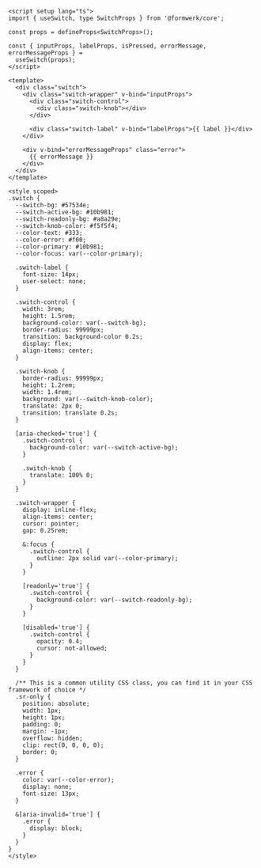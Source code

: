 ```vue
<script setup lang="ts">
import { useSwitch, type SwitchProps } from '@formwerk/core';

const props = defineProps<SwitchProps>();

const { inputProps, labelProps, isPressed, errorMessage, errorMessageProps } =
  useSwitch(props);
</script>

<template>
  <div class="switch">
    <div class="switch-wrapper" v-bind="inputProps">
      <div class="switch-control">
        <div class="switch-knob"></div>
      </div>

      <div class="switch-label" v-bind="labelProps">{{ label }}</div>
    </div>

    <div v-bind="errorMessageProps" class="error">
      {{ errorMessage }}
    </div>
  </div>
</template>

<style scoped>
.switch {
  --switch-bg: #57534e;
  --switch-active-bg: #10b981;
  --switch-readonly-bg: #a8a29e;
  --switch-knob-color: #f5f5f4;
  --color-text: #333;
  --color-error: #f00;
  --color-primary: #10b981;
  --color-focus: var(--color-primary);

  .switch-label {
    font-size: 14px;
    user-select: none;
  }

  .switch-control {
    width: 3rem;
    height: 1.5rem;
    background-color: var(--switch-bg);
    border-radius: 99999px;
    transition: background-color 0.2s;
    display: flex;
    align-items: center;
  }

  .switch-knob {
    border-radius: 99999px;
    height: 1.2rem;
    width: 1.4rem;
    background: var(--switch-knob-color);
    translate: 2px 0;
    transition: translate 0.2s;
  }

  [aria-checked='true'] {
    .switch-control {
      background-color: var(--switch-active-bg);
    }

    .switch-knob {
      translate: 100% 0;
    }
  }

  .switch-wrapper {
    display: inline-flex;
    align-items: center;
    cursor: pointer;
    gap: 0.25rem;

    &:focus {
      .switch-control {
        outline: 2px solid var(--color-primary);
      }
    }

    [readonly='true'] {
      .switch-control {
        background-color: var(--switch-readonly-bg);
      }
    }

    [disabled='true'] {
      .switch-control {
        opacity: 0.4;
        cursor: not-allowed;
      }
    }
  }

  /** This is a common utility CSS class, you can find it in your CSS framework of choice */
  .sr-only {
    position: absolute;
    width: 1px;
    height: 1px;
    padding: 0;
    margin: -1px;
    overflow: hidden;
    clip: rect(0, 0, 0, 0);
    border: 0;
  }

  .error {
    color: var(--color-error);
    display: none;
    font-size: 13px;
  }

  &[aria-invalid='true'] {
    .error {
      display: block;
    }
  }
}
</style>
```
